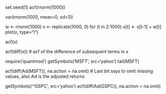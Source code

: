 set.seed(1)
acf(rnorm(1000))

var(rnorm(1000, mean=0, sd=1))

w <- rnorm(1000)
x <- replicate(1000, 0)
for (t in 2:1000) x[t] <- x[t-1] + w[t]
plot(x, type="l")

acf(x)

acf(diff(x)) # acf of the difference of subsequent terms in x

require('quantmod')
getSymbols('MSFT', src='yahoo')
tail(MSFT)

acf(diff(Ad(MSFT)), na.action = na.omit) # Last bit says to omit missing values, also Ad is the adjusted returns

getSymbols('^GSPC', src='yahoo')
acf(diff(Ad(GSPC)), na.action = na.omit)

